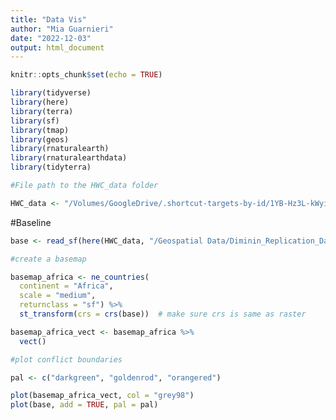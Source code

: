 ```yaml
---
title: "Data Vis"
author: "Mia Guarnieri"
date: "2022-12-03"
output: html_document
---
```


```r
knitr::opts_chunk$set(echo = TRUE)

library(tidyverse)
library(here)
library(terra)
library(sf)
library(tmap)
library(geos)
library(rnaturalearth)
library(rnaturalearthdata)
library(tidyterra)

#File path to the HWC_data folder

HWC_data <- "/Volumes/GoogleDrive/.shortcut-targets-by-id/1YB-Hz3L-kWyiZMg2UM89GQkvqXyZUW1H/HWC_data"
```

#Baseline

```r
base <- read_sf(here(HWC_data, "/Geospatial Data/Diminin_Replication_Data/conflict_boundaries/wp2010_current_day_cb_lines.shp"))

#create a basemap

basemap_africa <- ne_countries(
  continent = "Africa",
  scale = "medium", 
  returnclass = "sf") %>% 
  st_transform(crs = crs(base))  # make sure crs is same as raster

basemap_africa_vect <- basemap_africa %>% 
  vect()

#plot conflict boundaries

pal <- c("darkgreen", "goldenrod", "orangered")

plot(basemap_africa_vect, col = "grey98")
plot(base, add = TRUE, pal = pal)

```

